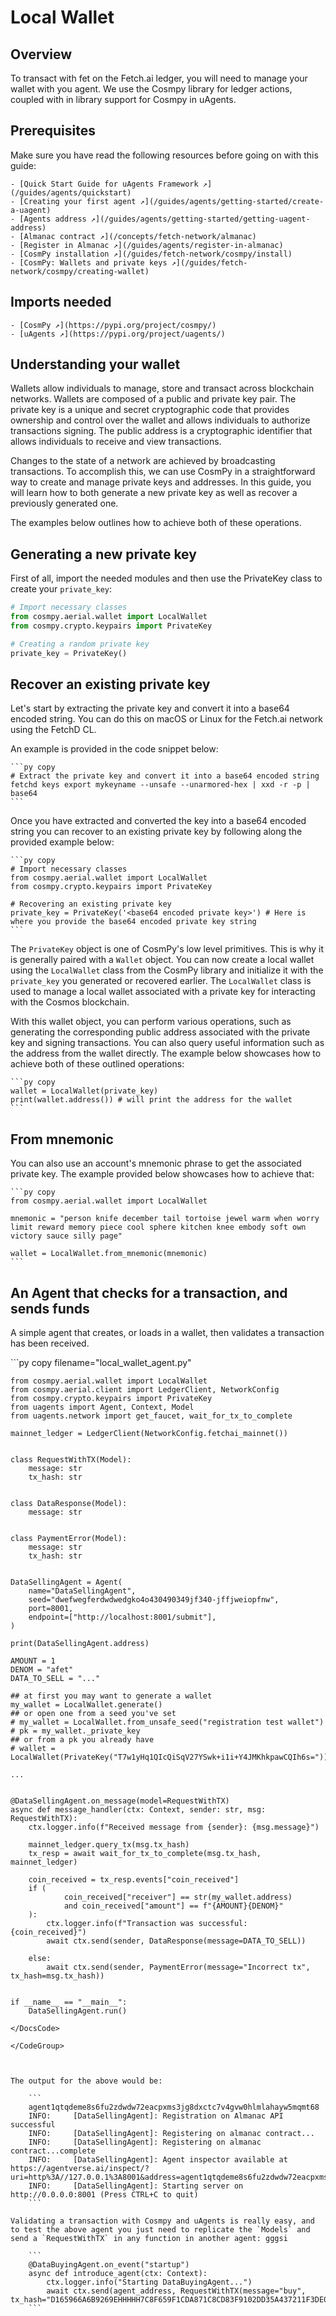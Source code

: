 
# Local Wallet

## Overview

To transact with fet on the Fetch.ai ledger, you will need to manage your wallet with you agent. We use the Cosmpy library for ledger actions, coupled with in library support for Cosmpy in uAgents.

## Prerequisites

Make sure you have read the following resources before going on with this guide:

    - [Quick Start Guide for uAgents Framework ↗️](/guides/agents/quickstart)
    - [Creating your first agent ↗️](/guides/agents/getting-started/create-a-uagent)
    - [Agents address ↗️](/guides/agents/getting-started/getting-uagent-address)
    - [Almanac contract ↗️](/concepts/fetch-network/almanac)
    - [Register in Almanac ↗️](/guides/agents/register-in-almanac)
    - [CosmPy installation ↗️](/guides/fetch-network/cosmpy/install)
    - [CosmPy: Wallets and private keys ↗️](/guides/fetch-network/cosmpy/creating-wallet)

## Imports needed

    - [CosmPy ↗️](https://pypi.org/project/cosmpy/)
    - [uAgents ↗️](https://pypi.org/project/uagents/)

## Understanding your wallet

Wallets allow individuals to manage, store and transact across blockchain networks. Wallets are composed of a public and private key pair. The private key is a unique and secret cryptographic code that provides ownership and control over the wallet and allows individuals to authorize transactions signing. The public address is a cryptographic identifier that allows individuals to receive and view transactions.

Changes to the state of a network are achieved by broadcasting transactions. To accomplish this, we can use CosmPy in a straightforward way to create and manage private keys and addresses. In this guide, you will learn how to both generate a new private key as well as recover a previously generated one.

The examples below outlines how to achieve both of these operations.

## Generating a new private key

First of all, import the needed modules and then use the PrivateKey class to create your `private_key`:

```python copy
# Import necessary classes
from cosmpy.aerial.wallet import LocalWallet
from cosmpy.crypto.keypairs import PrivateKey

# Creating a random private key
private_key = PrivateKey()
```

## Recover an existing private key

Let's start by extracting the private key and convert it into a base64 encoded string. You can do this on macOS or Linux for the Fetch.ai network using the FetchD CL.

An example is provided in the code snippet below:

    ```py copy
    # Extract the private key and convert it into a base64 encoded string
    fetchd keys export mykeyname --unsafe --unarmored-hex | xxd -r -p | base64
    ```

Once you have extracted and converted the key into a base64 encoded string you can recover to an existing private key by following along the provided example below:

    ```py copy
    # Import necessary classes
    from cosmpy.aerial.wallet import LocalWallet
    from cosmpy.crypto.keypairs import PrivateKey

    # Recovering an existing private key
    private_key = PrivateKey('<base64 encoded private key>') # Here is where you provide the base64 encoded private key string
    ```

The `PrivateKey` object is one of CosmPy's low level primitives. This is why it is generally paired with a `Wallet` object. You can now create a local wallet using the `LocalWallet` class from the CosmPy library and initialize it with the `private_key` you generated or recovered earlier. The `LocalWallet` class is used to manage a local wallet associated with a private key for interacting with the Cosmos blockchain.

With this wallet object, you can perform various operations, such as generating the corresponding public address associated with the private key and signing transactions. You can also query useful information such as the address from the wallet directly. The example below showcases how to achieve both of these outlined operations:

    ```py copy
    wallet = LocalWallet(private_key)
    print(wallet.address()) # will print the address for the wallet
    ```

## From mnemonic

You can also use an account's mnemonic phrase to get the associated private key. The example provided below showcases how to achieve that:

    ```py copy
    from cosmpy.aerial.wallet import LocalWallet

    mnemonic = "person knife december tail tortoise jewel warm when worry limit reward memory piece cool sphere kitchen knee embody soft own victory sauce silly page"

    wallet = LocalWallet.from_mnemonic(mnemonic)
    ```

## An Agent that checks for a transaction, and sends funds

A simple agent that creates, or loads in a wallet, then validates a transaction has been received.

<GithubCodeSegment digest="d5cadbc2e2bbf700267f9a82c1013b79">
    <CodeSegment
        path="https://github.com/fetchai/uAgent-Examples/blob/main/5-documentation/guides/agents/advanced/localwallet/local_wallet_agent.py"
        lineStart={1}
        lineEnd={68}
        hosted={true}
    />
</GithubCodeSegment>
<CodeGroup dynamic hasCopy isLocalHostedFile digest='d5cadbc2e2bbf700267f9a82c1013b79'>

<DocsCode local={true}>
	```py copy filename="local_wallet_agent.py"

	from cosmpy.aerial.wallet import LocalWallet
	from cosmpy.aerial.client import LedgerClient, NetworkConfig
	from cosmpy.crypto.keypairs import PrivateKey
	from uagents import Agent, Context, Model
	from uagents.network import get_faucet, wait_for_tx_to_complete
	
	mainnet_ledger = LedgerClient(NetworkConfig.fetchai_mainnet())
	
	
	class RequestWithTX(Model):
	    message: str
	    tx_hash: str
	
	
	class DataResponse(Model):
	    message: str
	
	
	class PaymentError(Model):
	    message: str
	    tx_hash: str
	
	
	DataSellingAgent = Agent(
	    name="DataSellingAgent",
	    seed="dwefwegferdwdwedgko4o430490349jf340-jffjweiopfnw",
	    port=8001,
	    endpoint=["http://localhost:8001/submit"],
	)
	
	print(DataSellingAgent.address)
	
	AMOUNT = 1
	DENOM = "afet"
	DATA_TO_SELL = "..."
	
	## at first you may want to generate a wallet
	my_wallet = LocalWallet.generate()
	## or open one from a seed you've set
	# my_wallet = LocalWallet.from_unsafe_seed("registration test wallet")
	# pk = my_wallet._private_key
	## or from a pk you already have
	# wallet = LocalWallet(PrivateKey("T7w1yHq1QIcQiSqV27YSwk+i1i+Y4JMKhkpawCQIh6s="))
	
	...
	
	
	@DataSellingAgent.on_message(model=RequestWithTX)
	async def message_handler(ctx: Context, sender: str, msg: RequestWithTX):
	    ctx.logger.info(f"Received message from {sender}: {msg.message}")
	
	    mainnet_ledger.query_tx(msg.tx_hash)
	    tx_resp = await wait_for_tx_to_complete(msg.tx_hash, mainnet_ledger)
	
	    coin_received = tx_resp.events["coin_received"]
	    if (
	            coin_received["receiver"] == str(my_wallet.address)
	            and coin_received["amount"] == f"{AMOUNT}{DENOM}"
	    ):
	        ctx.logger.info(f"Transaction was successful: {coin_received}")
	        await ctx.send(sender, DataResponse(message=DATA_TO_SELL))
	
	    else:
	        await ctx.send(sender, PaymentError(message="Incorrect tx", tx_hash=msg.tx_hash))
	
	
	if __name__ == "__main__":
	    DataSellingAgent.run()

```
</DocsCode>

</CodeGroup>



The output for the above would be:

    ```
    agent1qtqdeme8s6fu2zdwdw72eacpxms3jg8dxctc7v4gvw0hlmlahayw5mqmt68
    INFO:     [DataSellingAgent]: Registration on Almanac API successful
    INFO:     [DataSellingAgent]: Registering on almanac contract...
    INFO:     [DataSellingAgent]: Registering on almanac contract...complete
    INFO:     [DataSellingAgent]: Agent inspector available at https://agentverse.ai/inspect/?uri=http%3A//127.0.0.1%3A8001&address=agent1qtqdeme8s6fu2zdwdw72eacpxms3jg8dxctc7v4gvw0hlmlahayw5mqmt68
    INFO:     [DataSellingAgent]: Starting server on http://0.0.0.0:8001 (Press CTRL+C to quit)
    ```

Validating a transaction with Cosmpy and uAgents is really easy, and to test the above agent you just need to replicate the `Models` and send a `RequestWithTX` in any function in another agent: gggsi

    ```
    @DataBuyingAgent.on_event("startup")
    async def introduce_agent(ctx: Context):
        ctx.logger.info("Starting DataBuyingAgent...")
        await ctx.send(agent_address, RequestWithTX(message="buy",  tx_hash="D165966A6B9269EHHHHH7C8F659F1CDA871C8CD83F9102DD35A437211F3DE0CF"))
    ```

